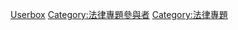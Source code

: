{{userbox
| border-c = solid #000080
| id       = [[File:Scale of justice 2.svg|42px]]
| id-c     = #87cefa
| info     = 這位用戶是<br>'''[[Wikipedia:法律專題|<span style="color:#FFFFFF;">法律專題參與者</span>]]'''.
| info-c   = #4682b4
| info-fc  = #FFFFFF
| info-p   = 4
| info-op  = text-align:center;
| info-a   = center
| usercategory = 法律專題參與者
| nocat = {{{nocat|}}}
}}<includeonly>[[Category:法律專題參與者|{{PAGENAME}}]]</includeonly><noinclude>

</noinclude>


[[Category:專題用戶標誌模板|Userbox]]
[[Category:法律專題參與者]]

[[Category:法律專題]]